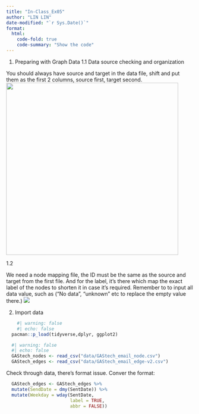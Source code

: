 ```yaml
---
title: "In-Class_Ex05"
author: "LIN LIN"
date-modified: "`r Sys.Date()`"
format:
  html: 
    code-fold: true
    code-summary: "Show the code"
---
```


1.  Preparing with Graph Data 1.1 Data source checking and organization

You should always have source and target in the data file, shift and put them as the first 2 columns, source first, target second. ![](Source%20Destination.JPG){width="463"}

1.2

We need a node mapping file, the ID must be the same as the source and target from the first file. And for the label, it's there which map the exact label of the nodes to shorten it in case it's required. Remember to to input all data value, such as ("No data", "unknown" etc to replace the empty value there.) ![](Labeling%20of%20source%20and%20target.JPG)

2.  Import data

```r
    #| warning: false
    #| echo: false
  pacman::p_load(tidyverse,dplyr, ggplot2) 
```

```r
  #| warning: false
  #| echo: false
  GAStech_nodes <- read_csv("data/GAStech_email_node.csv")
  GAStech_edges <- read_csv("data/GAStech_email_edge-v2.csv")
```

Check through data, there's format issue. Conver the format:

```r
  GAStech_edges <- GAStech_edges %>%
  mutate(SendDate = dmy(SentDate)) %>%
  mutate(Weekday = wday(SentDate,
                        label = TRUE,
                        abbr = FALSE))
```


